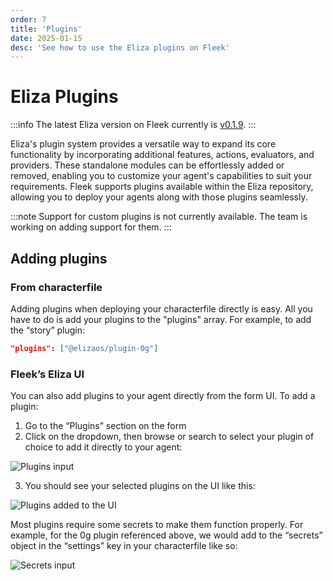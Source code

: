 ```yaml
---
order: 7
title: 'Plugins'
date: 2025-01-15
desc: 'See how to use the Eliza plugins on Fleek'
---
```


# Eliza Plugins

:::info
The latest Eliza version on Fleek currently is [v0.1.9](https://elizaos.github.io/eliza/docs/changelog/).
:::

Eliza's plugin system provides a versatile way to expand its core functionality by incorporating additional features, actions, evaluators, and providers. These standalone modules can be effortlessly added or removed, enabling you to customize your agent's capabilities to suit your requirements.
Fleek supports plugins available within the Eliza repository, allowing you to deploy your agents along with those plugins seamlessly.

:::note
Support for custom plugins is not currently available. The team is working on adding support for them.
:::

## Adding plugins

### From characterfile

Adding plugins when deploying your characterfile directly is easy. All you have to do is add your plugins to the "plugins" array. For example, to add the “story” plugin:

```json
"plugins": ["@elizaos/plugin-0g"]
```

### Fleek’s Eliza UI

You can also add plugins to your agent directly from the form UI. To add a plugin:

1. Go to the “Plugins” section on the form
2. Click on the dropdown, then browse or search to select your plugin of choice to add it directly to your agent:

![Plugins input](./plugins-input.png)

3. You should see your selected plugins on the UI like this:

![Plugins added to the UI](./added-plugins.png)

Most plugins require some secrets to make them function properly. For example, for the 0g plugin referenced above, we would add to the “secrets” object in the “settings” key in your characterfile like so:

![Secrets input](./secrets.png)

